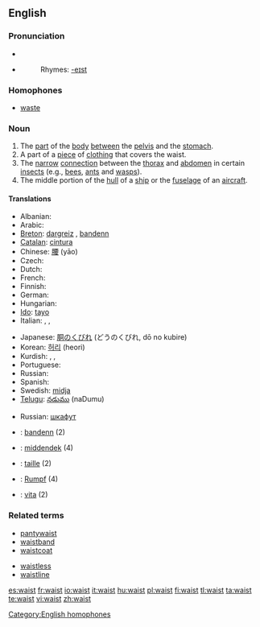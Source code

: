 {{wikipedia|dab=waist (disambiguation)|waist}}
==English==

===Pronunciation===
* {{IPA|/weɪst/}}
* {{audio|en-us-waist.ogg|Audio (US)}}
*: Rhymes: [[Rhymes:English:-eɪst|-eɪst]]

===Homophones===
* [[waste]]

===Noun===
{{wikipedia}}
{{en-noun}}

# The [[part]] of the [[body]] [[between]] the [[pelvis]] and the [[stomach]].
# A part of a [[piece]] of [[clothing]] that covers the waist.
# The [[narrow]] [[connection]] between the [[thorax]] and [[abdomen]] in certain [[insect]]s (e.g., [[bee]]s, [[ant]]s and [[wasp]]s).
# The middle portion of the [[hull]] of a [[ship]] or the [[fuselage]] of an [[aircraft]].

====Translations====
{{trans-top|part of the body between the pelvis and the stomach}}
* Albanian: {{t-|sq|bel|m|xs=Albanian}}
* Arabic: {{ARchar|[[خصر]]}} {{unicode|(χaʂr)}}
* [[Breton]]: [[dargreiz]] {{m}}, [[bandenn]] {{f}}
* [[Catalan]]: [[cintura]] {{f}}
* Chinese: [[腰]] (yāo)
* Czech: {{t-|cs|pas|m}}
* Dutch: {{t+|nl|middel|n}}
* French: {{t+|fr|taille|f}}
* Finnish: {{t+|fi|vyötärö}}
* German: {{t+|de|Taille|f}}
* Hungarian: {{t-|hu|derék}}
* [[Ido]]: [[tayo]]
* Italian: {{t+|it|vita|f}}, {{t+|it|cintura|f}}, {{t+|it|cintola|f}}
{{trans-mid}}
* Japanese: [[胴のくびれ]] (どうのくびれ, dō no kubire)
* Korean: [[허리]] (heori)
* Kurdish: {{t+|ku|navteng|f}}, {{t+|ku|newq|f}}, {{t+|ku|که‌مه‌ر|sc=KUchar}}
* Portuguese: {{t+|pt|cintura|f}}
* Russian: {{t-|ru|талия|f|tr=tálija|sc=Cyrl}}
* Spanish: {{t-|es|cintura|f}}
* Swedish: [[midja]]
* [[Telugu]]: [[నడుము]] (naDumu)
{{trans-bottom}}

{{trans-top|a part of a piece of clothing that covers the waist}}
{{trans-mid}}
{{trans-bottom}}

{{trans-top|the narrow connection between the thorax and abdomen in certain insects}}
{{trans-mid}}
{{trans-bottom}}

{{trans-top|the middle portion of the hull of a ship or the fuselage of an aircraft}}
{{trans-mid}}
* Russian: [[шкафут]] {{m}}
{{trans-bottom}}

{{checktrans-top}}
* {{ttbc|Breton}}: [[bandenn]] {{f}} (2)
* {{ttbc|Dutch}}: [[middendek]] {{n}} (4)
* {{ttbc|French}}: [[taille]] {{f}} (2)
* {{ttbc|German}}: [[Rumpf]] {{m}} (4)
* {{ttbc|Italian}}: [[vita#Italian|vita]] {{f}} (2)
{{checktrans-bottom}}

===Related terms===
{{top2}}
* [[pantywaist]]
* [[waistband]]
* [[waistcoat]]
{{mid2}}
* [[waistless]]
* [[waistline]]
{{bottom2}}

[[Category:English homophones]]

[[es:waist]]
[[fr:waist]]
[[io:waist]]
[[it:waist]]
[[hu:waist]]
[[pl:waist]]
[[fi:waist]]
[[tl:waist]]
[[ta:waist]]
[[te:waist]]
[[vi:waist]]
[[zh:waist]]